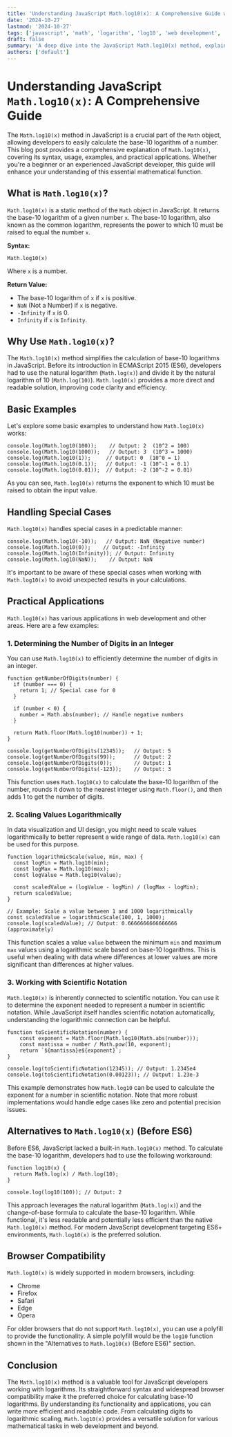```yaml
---
title: 'Understanding JavaScript Math.log10(x): A Comprehensive Guide with Examples'
date: '2024-10-27'
lastmod: '2024-10-27'
tags: ['javascript', 'math', 'logarithm', 'log10', 'web development', 'programming']
draft: false
summary: 'A deep dive into the JavaScript Math.log10(x) method, explaining its functionality, providing practical examples, and discussing its use cases in web development.'
authors: ['default']
---
```


# Understanding JavaScript `Math.log10(x)`: A Comprehensive Guide

The `Math.log10(x)` method in JavaScript is a crucial part of the `Math` object, allowing developers to easily calculate the base-10 logarithm of a number. This blog post provides a comprehensive explanation of `Math.log10(x)`, covering its syntax, usage, examples, and practical applications. Whether you're a beginner or an experienced JavaScript developer, this guide will enhance your understanding of this essential mathematical function.

## What is `Math.log10(x)`?

`Math.log10(x)` is a static method of the `Math` object in JavaScript. It returns the base-10 logarithm of a given number `x`. The base-10 logarithm, also known as the common logarithm, represents the power to which 10 must be raised to equal the number `x`.

**Syntax:**

```plaintext
Math.log10(x)
```

Where `x` is a number.

**Return Value:**

- The base-10 logarithm of `x` if `x` is positive.
- `NaN` (Not a Number) if `x` is negative.
- `-Infinity` if `x` is 0.
- `Infinity` if `x` is `Infinity`.

## Why Use `Math.log10(x)`?

The `Math.log10(x)` method simplifies the calculation of base-10 logarithms in JavaScript. Before its introduction in ECMAScript 2015 (ES6), developers had to use the natural logarithm (`Math.log(x)`) and divide it by the natural logarithm of 10 (`Math.log(10)`). `Math.log10(x)` provides a more direct and readable solution, improving code clarity and efficiency.

## Basic Examples

Let's explore some basic examples to understand how `Math.log10(x)` works:

```plaintext
console.log(Math.log10(100));    // Output: 2  (10^2 = 100)
console.log(Math.log10(1000));   // Output: 3  (10^3 = 1000)
console.log(Math.log10(1));     // Output: 0  (10^0 = 1)
console.log(Math.log10(0.1));   // Output: -1 (10^-1 = 0.1)
console.log(Math.log10(0.01));  // Output: -2 (10^-2 = 0.01)
```

As you can see, `Math.log10(x)` returns the exponent to which 10 must be raised to obtain the input value.

## Handling Special Cases

`Math.log10(x)` handles special cases in a predictable manner:

```plaintext
console.log(Math.log10(-10));   // Output: NaN (Negative number)
console.log(Math.log10(0));    // Output: -Infinity
console.log(Math.log10(Infinity)); // Output: Infinity
console.log(Math.log10(NaN));    // Output: NaN
```

It's important to be aware of these special cases when working with `Math.log10(x)` to avoid unexpected results in your calculations.

## Practical Applications

`Math.log10(x)` has various applications in web development and other areas. Here are a few examples:

### 1. Determining the Number of Digits in an Integer

You can use `Math.log10(x)` to efficiently determine the number of digits in an integer.

```plaintext
function getNumberOfDigits(number) {
  if (number === 0) {
    return 1; // Special case for 0
  }

  if (number < 0) {
    number = Math.abs(number); // Handle negative numbers
  }

  return Math.floor(Math.log10(number)) + 1;
}

console.log(getNumberOfDigits(12345));   // Output: 5
console.log(getNumberOfDigits(99));      // Output: 2
console.log(getNumberOfDigits(0));       // Output: 1
console.log(getNumberOfDigits(-123));    // Output: 3
```

This function uses `Math.log10(x)` to calculate the base-10 logarithm of the number, rounds it down to the nearest integer using `Math.floor()`, and then adds 1 to get the number of digits.

### 2. Scaling Values Logarithmically

In data visualization and UI design, you might need to scale values logarithmically to better represent a wide range of data. `Math.log10(x)` can be used for this purpose.

```plaintext
function logarithmicScale(value, min, max) {
  const logMin = Math.log10(min);
  const logMax = Math.log10(max);
  const logValue = Math.log10(value);

  const scaledValue = (logValue - logMin) / (logMax - logMin);
  return scaledValue;
}

// Example: Scale a value between 1 and 1000 logarithmically
const scaledValue = logarithmicScale(100, 1, 1000);
console.log(scaledValue); // Output: 0.6666666666666666 (approximately)
```

This function scales a value `value` between the minimum `min` and maximum `max` values using a logarithmic scale based on base-10 logarithms. This is useful when dealing with data where differences at lower values are more significant than differences at higher values.

### 3. Working with Scientific Notation

`Math.log10(x)` is inherently connected to scientific notation. You can use it to determine the exponent needed to represent a number in scientific notation. While JavaScript itself handles scientific notation automatically, understanding the logarithmic connection can be helpful.

```plaintext
function toScientificNotation(number) {
    const exponent = Math.floor(Math.log10(Math.abs(number)));
    const mantissa = number / Math.pow(10, exponent);
    return `${mantissa}e${exponent}`;
}

console.log(toScientificNotation(12345)); // Output: 1.2345e4
console.log(toScientificNotation(0.00123)); // Output: 1.23e-3
```

This example demonstrates how `Math.log10` can be used to calculate the exponent for a number in scientific notation. Note that more robust implementations would handle edge cases like zero and potential precision issues.

## Alternatives to `Math.log10(x)` (Before ES6)

Before ES6, JavaScript lacked a built-in `Math.log10(x)` method. To calculate the base-10 logarithm, developers had to use the following workaround:

```plaintext
function log10(x) {
  return Math.log(x) / Math.log(10);
}

console.log(log10(100)); // Output: 2
```

This approach leverages the natural logarithm (`Math.log(x)`) and the change-of-base formula to calculate the base-10 logarithm. While functional, it's less readable and potentially less efficient than the native `Math.log10(x)` method. For modern JavaScript development targeting ES6+ environments, `Math.log10(x)` is the preferred solution.

## Browser Compatibility

`Math.log10(x)` is widely supported in modern browsers, including:

- Chrome
- Firefox
- Safari
- Edge
- Opera

For older browsers that do not support `Math.log10(x)`, you can use a polyfill to provide the functionality. A simple polyfill would be the `log10` function shown in the "Alternatives to `Math.log10(x)` (Before ES6)" section.

## Conclusion

The `Math.log10(x)` method is a valuable tool for JavaScript developers working with logarithms. Its straightforward syntax and widespread browser compatibility make it the preferred choice for calculating base-10 logarithms. By understanding its functionality and applications, you can write more efficient and readable code. From calculating digits to logarithmic scaling, `Math.log10(x)` provides a versatile solution for various mathematical tasks in web development and beyond.
